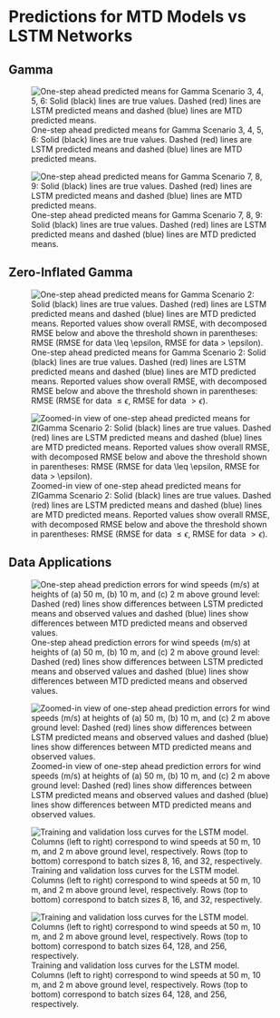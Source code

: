 # Predictions for MTD Models vs LSTM Networks {#sec-appendix-ch3-add-pred}

## Gamma {#sec-appendix-ch3-add-pred-gamma}

![One-step ahead predicted means for Gamma Scenario 3, 4, 5, 6: Solid (black) lines are true values. Dashed (red) lines are LSTM predicted means and dashed (blue) lines are MTD predicted means.](../../images/chapter3/lstm_vs_mtd_gamma_s3456_rmse.png){#fig-lstm-vs-mtd-gamma-s3456} 

![One-step ahead predicted means for Gamma Scenario 7, 8, 9: Solid (black) lines are true values. Dashed (red) lines are LSTM predicted means and dashed (blue) lines are MTD predicted means.](../../images/chapter3/lstm_vs_mtd_gamma_s789_rmse.png){#fig-lstm-vs-mtd-gamma-s789} 

## Zero-Inflated Gamma {#sec-appendix-ch3-add-pred-zigamma}

```{=latex}
\begin{table}[ht]
\centering
\caption{RMSE Comparison of LSTM and MTD for ZIGamma Scenarios 2. Each row label indicates the combination of $P$ (zero-inflated probability) and $\epsilon$ (threshold value) used in the simulation.} 
\label{tbl-pred-zigamma-lstm-vs-mtd-s2}
\begin{tabular}{lrr}
  \hline
. & LSTM & MTD \\ 
  \hline
P01Eps01 & \textbf{3.0477} & 3.2302 \\ 
  P01Eps04 & \textbf{3.3478} & 3.5392 \\ 
  P05Eps01 & \textbf{3.5281} & 3.8117 \\ 
  P05Eps04 & \textbf{3.7440} & 3.9138 \\ 
  P07Eps01 & \textbf{3.2557} & 3.3914 \\ 
  P07Eps04 & \textbf{3.0371} & 3.0929 \\ 
   \hline
\end{tabular}
\end{table}
```

```{=latex}
\begin{table}[ht]
\centering
\caption{RMSE Comparison of LSTM and MTD for ZIGamma Scenarios 2 Above and Below. Each row label indicates the combination of $P$ (zero-inflated probability) and $\epsilon$ (threshold value) used in the simulation. Reported values show overall RMSE, with decomposed RMSE below and above the threshold.} 
\label{tbl-pred-zigamma-lstm-vs-mtd-s2-lu}
\begin{tabular}{lrrrr}
  \hline
. & LSTM Below & MTD Below & LSTM Above & MTD Above \\ 
  \hline
P01Eps01 & 6.8130 & 6.5172 & \textbf{2.6077} & 2.8787 \\ 
  P01Eps04 & 5.2474 & 7.0593 & 2.9948 & \textbf{2.7220} \\ 
  P05Eps01 & 2.8224 & \textbf{1.6276} & 4.2344 & 5.3911 \\ 
  P05Eps04 & \textbf{2.9031} & 3.0532 & 4.6896 & 4.8859 \\ 
  P07Eps01 & 1.8206 & \textbf{0.8683} & 5.4472 & 6.2960 \\ 
  P07Eps04 & 1.6255 & \textbf{1.1711} & 5.6060 & 6.1000 \\ 
   \hline
\end{tabular}
\end{table}
```

```{=latex}
\begin{table}[ht]
\centering
\caption{Bias Comparison of LSTM and MTD for ZIGamma Scenarios 2. Each row label indicates the combination of $P$ (zero-inflated probability) and $\epsilon$ (threshold value) used in the simulation.} 
\label{tbl-pred-zigamma-lstm-vs-mtd-s2-bias}
\begin{tabular}{lrr}
  \hline
. & LSTM & MTD \\ 
  \hline
P01Eps01 & 0.4133 & \textbf{0.0071} \\ 
  P01Eps04 & \textbf{-0.6692} & 0.9213 \\ 
  P05Eps01 & \textbf{-0.0042} & -1.3811 \\ 
  P05Eps04 & \textbf{0.0165} & -0.0439 \\ 
  P07Eps01 & \textbf{-0.0872} & -1.1302 \\ 
  P07Eps04 & \textbf{0.0396} & -0.5514 \\ 
   \hline
\end{tabular}
\end{table}
```

```{=latex}
\begin{table}[ht]
\centering
\caption{Bias Comparison of LSTM and MTD for ZIGamma Scenarios 2 Above and Below. Each row label indicates the combination of $P$ (zero-inflated probability) and $\epsilon$ (threshold value) used in the simulation. Reported values show overall RMSE, with decomposed RMSE below and above the threshold.}
\label{tbl-pred-zigamma-lstm-vs-mtd-s2-lu-bias} 
\begin{tabular}{lrrrr}
  \hline
. & LSTM Below & MTD Below & LSTM Above & MTD Above \\ 
  \hline
P01Eps01 & 6.7605 & 6.3816 & \textbf{-0.0121} & -0.4202 \\ 
  P01Eps04 & 5.2015 & 7.0151 & -1.4743 & \textbf{0.0856} \\ 
  P05Eps01 & 2.7283 & \textbf{1.3505} & -3.3473 & -4.7232 \\ 
  P05Eps04 & 2.7923 & \textbf{2.7756} & -3.9440 & -4.0667 \\ 
  P07Eps01 & 1.6980 & \textbf{0.6320} & -4.7611 & -5.7438 \\ 
  P07Eps04 & 1.5469 & \textbf{0.9310} & -5.0453 & -5.5523 \\ 
   \hline
\end{tabular}
\end{table}
```

![One-step ahead predicted means for Gamma Scenario 2: Solid (black) lines are true values. Dashed (red) lines are LSTM predicted means and dashed (blue) lines are MTD predicted means. Reported values show overall RMSE, with decomposed RMSE below and above the threshold shown in parentheses: RMSE (RMSE for data $\leq \epsilon$, RMSE for data $> \epsilon$).](../../images/chapter3/lstm_vs_mtd_zigamma_s2_rmse.png){#fig-lstm-vs-mtd-zigamma-s2} 

![Zoomed-in view of one-step ahead predicted means for ZIGamma Scenario 2: Solid (black) lines are true values. Dashed (red) lines are LSTM predicted means and dashed (blue) lines are MTD predicted means. Reported values show overall RMSE, with decomposed RMSE below and above the threshold shown in parentheses: RMSE (RMSE for data $\leq \epsilon$, RMSE for data $> \epsilon$).](../../images/chapter3/lstm_vs_mtd_zigamma_s2_rmse_n200.png){#fig-lstm-vs-mtd-zigamma-s2-zoom}

## Data Applications {#sec-appendix-ch3-add-pred-real}

![One-step ahead prediction errors for wind speeds (m/s) at heights of (a) 50 m, (b) 10 m, and (c) 2 m above ground level: Dashed (red) lines show differences between LSTM predicted means and observed values and dashed (blue) lines show differences between MTD predicted means and observed values.](../../images/chapter3/lstm_vs_mtd_real_diff_n1756.png){#fig-pred-real-diff}

![Zoomed-in view of one-step ahead prediction errors for wind speeds (m/s) at heights of (a) 50 m, (b) 10 m, and (c) 2 m above ground level: Dashed (red) lines show differences between LSTM predicted means and observed values and dashed (blue) lines show differences between MTD predicted means and observed values.](../../images/chapter3/lstm_vs_mtd_real_diff_n200.png){#fig-pred-real-zoom-diff}

![Training and validation loss curves for the LSTM model. Columns (left to right) correspond to wind speeds at 50 m, 10 m, and 2 m above ground level, respectively. Rows (top to bottom) correspond to batch sizes 8, 16, and 32, respectively.](../../images/chapter3/p_loss_real_bs81632_v2.png){#fig-loss_real_bs81632}

![Training and validation loss curves for the LSTM model. Columns (left to right) correspond to wind speeds at 50 m, 10 m, and 2 m above ground level, respectively. Rows (top to bottom) correspond to batch sizes 64, 128, and 256, respectively.](../../images/chapter3/p_loss_real_bs64128256_v2.png){#fig-loss_real_bs64128256}